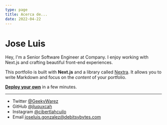 ```yaml
---
type: page
title: Acerca de...
date: 2022-04-22
---
```


# Jose Luis

Hey, I'm a Senior Software Engineer at Company. I enjoy working with Next.js and crafting beautiful front-end experiences.

This portfolio is built with **Next.js** and a library called [Nextra](https://nextra.vercel.app/). It allows you to write Markdown and focus on the _content_ of your portfolio.

[**Deploy your own**](https://vercel.com/new/git/external?repository-url=https://github.com/vercel-solutions/nextjs-portfolio-starter&project-name=portfolio&repository-name=portfolio) in a few minutes.

---

- Twitter [@GeekyWarez](https://twitter.com/geekywarez)
- GitHub [@jluquxcah](https://github.com/jluquxcah)
- Instagram [@cibertlahcuilo](https://instagram.com/cibertlahcuilo)
- Email joseluis.gonzalez@debitsybytes.com
